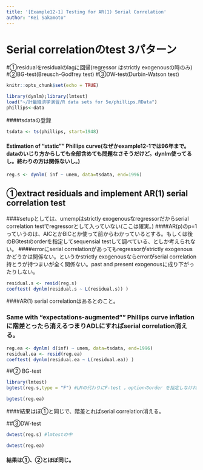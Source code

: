 ```yaml
---
title: '[Example12-1] Testing for AR(1) Serial Correlation'
author: "Kei Sakamoto"
---
```


# Serial correlationのtest 3パターン
#①residualをresidualのlagに回帰(regressor はstrictly exogenousの時のみ)
#②BG-test(Breusch-Godfrey test)
#③DW-test(Durbin-Watson test)
```r
knitr::opts_chunk$set(echo = TRUE)
```


```r
library(dynlm);library(lmtest)
load("~/計量経済学演習/R data sets for 5e/phillips.RData")
phillips<-data
```

####tsdataの登録
```r
tsdata <- ts(phillips, start=1948)
```

#### Estimation of "static"" Phillips curve(なぜかexample12-1では96年まで。dataのいじり方からしても全部含めても問題なさそうだけど。dynlm使ってるし。終わりの方は関係ないし。)
```r
reg.s <- dynlm( inf ~ unem, data=tsdata, end=1996)

```

## ①extract residuals and implement AR(1) serial correlation  test 
####setupとしては、umempはstrictly exogenousなregressorだからserial correlation testでregressorとして入っていない(ここは確実。)
####AR(p)のp=1っていうのは、AICとかBICとか使って前からわかっているとする。もしくは後のBGtestのorderを指定してsequensial testして調べている、としか考えられない。
####errorにserial correlationがあってもregressorがstrictly exogenousかどうかは関係ない。というかstrictly exogenousならerrorがserial correlation持とうが持つまいが全く関係ない。past and present exogenousに成り下がったりしない。
```r
residual.s <- resid(reg.s)
coeftest( dynlm(residual.s ~ L(residual.s)) )
```

####AR(1) serial correlationはあるとのこと。


### Same with  "expectations-augmented"" Phillips curve inflationに階差とったら消えるつまりADLにすればserial correlation消える。
```r
reg.ea <- dynlm( d(inf) ~ unem, data=tsdata, end=1996)
residual.ea <- resid(reg.ea)
coeftest( dynlm(residual.ea ~ L(residual.ea)) )
```

##② BG-test
```r
library(lmtest)
bgtest(reg.s,type = "F") #LMの代わりにF-test 。optionのorder を指定しなければAR(1)
```
```r
bgtest(reg.ea)
```
####結果はぼ①と同じで、階差とればserial correlation消える。

##③DW-test
```r
dwtest(reg.s) #lmtestの中
```

```r
dwtest(reg.ea)
```

#### 結果は①、②とほぼ同じ。

